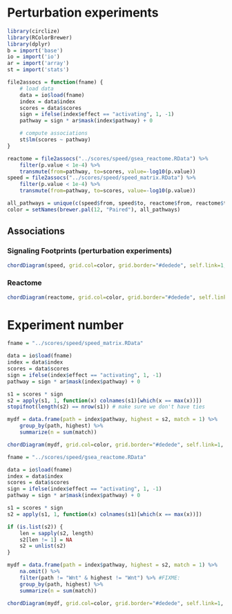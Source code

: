 # Perturbation experiments

```r
library(circlize)
library(RColorBrewer)
library(dplyr)
b = import('base')
io = import('io')
ar = import('array')
st = import('stats')

file2assocs = function(fname) {
    # load data
    data = io$load(fname)
    index = data$index
    scores = data$scores
    sign = ifelse(index$effect == "activating", 1, -1)
    pathway = sign * ar$mask(index$pathway) + 0

    # compute associations
    st$lm(scores ~ pathway)
}

reactome = file2assocs("../scores/speed/gsea_reactome.RData") %>%
    filter(p.value < 1e-4) %>%
    transmute(from=pathway, to=scores, value=-log10(p.value))
speed = file2assocs("../scores/speed/speed_matrix.RData") %>%
    filter(p.value < 1e-4) %>%
    transmute(from=pathway, to=scores, value=-log10(p.value))

all_pathways = unique(c(speed$from, speed$to, reactome$from, reactome$to))
color = setNames(brewer.pal(12, "Paired"), all_pathways)
```

## Associations

### Signaling Footprints (perturbation experiments)

```r
chordDiagram(speed, grid.col=color, grid.border="#dedede", self.link=1, link.border="#dedede")
```

### Reactome

```r
chordDiagram(reactome, grid.col=color, grid.border="#dedede", self.link=1, link.border="#dedede")
```

# Experiment number

```r
fname = "../scores/speed/speed_matrix.RData"

data = io$load(fname)
index = data$index
scores = data$scores
sign = ifelse(index$effect == "activating", 1, -1)
pathway = sign * ar$mask(index$pathway) + 0

s1 = scores * sign
s2 = apply(s1, 1, function(x) colnames(s1)[which(x == max(x))])
stopifnot(length(s2) == nrow(s1)) # make sure we don't have ties

mydf = data.frame(path = index$pathway, highest = s2, match = 1) %>%
    group_by(path, highest) %>%
    summarize(n = sum(match))

chordDiagram(mydf, grid.col=color, grid.border="#dedede", self.link=1, link.border="#dedede")
```

```r
fname = "../scores/speed/gsea_reactome.RData"

data = io$load(fname)
index = data$index
scores = data$scores
sign = ifelse(index$effect == "activating", 1, -1)
pathway = sign * ar$mask(index$pathway) + 0

s1 = scores * sign
s2 = apply(s1, 1, function(x) colnames(s1)[which(x == max(x))])

if (is.list(s2)) {
    len = sapply(s2, length)
    s2[len != 1] = NA
    s2 = unlist(s2)
}

mydf = data.frame(path = index$pathway, highest = s2, match = 1) %>%
    na.omit() %>%
    filter(path != "Wnt" & highest != "Wnt") %>% #FIXME:
    group_by(path, highest) %>%
    summarize(n = sum(match))

chordDiagram(mydf, grid.col=color, grid.border="#dedede", self.link=1, link.border="#dedede")
```
